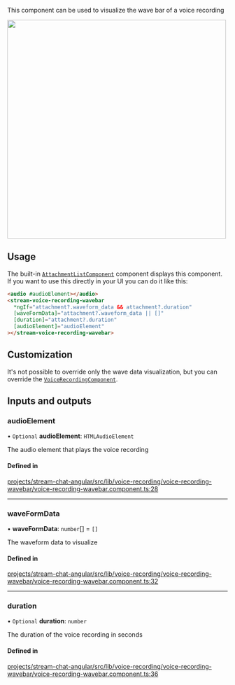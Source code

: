 
This component can be used to visualize the wave bar of a voice recording

<img src={WavebarScreenshot} width="500" />

## Usage

The built-in [`AttachmentListComponent`](../../components/AttachmentListComponent) component displays this component. If you want to use this directly in your UI you can do it like this:

```html
<audio #audioElement></audio>
<stream-voice-recording-wavebar
  *ngIf="attachment?.waveform_data && attachment?.duration"
  [waveFormData]="attachment?.waveform_data || []"
  [duration]="attachment?.duration"
  [audioElement]="audioElement"
></stream-voice-recording-wavebar>
```

## Customization

It's not possible to override only the wave data visualization, but you can override the [`VoiceRecordingComponent`](../services/CustomTemplatesService.mdx/#voicerecordingattachmenttemplate).

[//]: # "Start of generated content"
## Inputs and outputs 


### audioElement

• `Optional` **audioElement**: `HTMLAudioElement`

The audio element that plays the voice recording

#### Defined in

[projects/stream-chat-angular/src/lib/voice-recording/voice-recording-wavebar/voice-recording-wavebar.component.ts:28](https://github.com/GetStream/stream-chat-angular/blob/42ac3b2bab7f5fdf79a05bb931bffa521eac8d1d/projects/stream-chat-angular/src/lib/voice-recording/voice-recording-wavebar/voice-recording-wavebar.component.ts#L28)

___

### waveFormData

• **waveFormData**: `number`[] = `[]`

The waveform data to visualize

#### Defined in

[projects/stream-chat-angular/src/lib/voice-recording/voice-recording-wavebar/voice-recording-wavebar.component.ts:32](https://github.com/GetStream/stream-chat-angular/blob/42ac3b2bab7f5fdf79a05bb931bffa521eac8d1d/projects/stream-chat-angular/src/lib/voice-recording/voice-recording-wavebar/voice-recording-wavebar.component.ts#L32)

___

### duration

• `Optional` **duration**: `number`

The duration of the voice recording in seconds

#### Defined in

[projects/stream-chat-angular/src/lib/voice-recording/voice-recording-wavebar/voice-recording-wavebar.component.ts:36](https://github.com/GetStream/stream-chat-angular/blob/42ac3b2bab7f5fdf79a05bb931bffa521eac8d1d/projects/stream-chat-angular/src/lib/voice-recording/voice-recording-wavebar/voice-recording-wavebar.component.ts#L36)

[//]: # "End of generated content"

